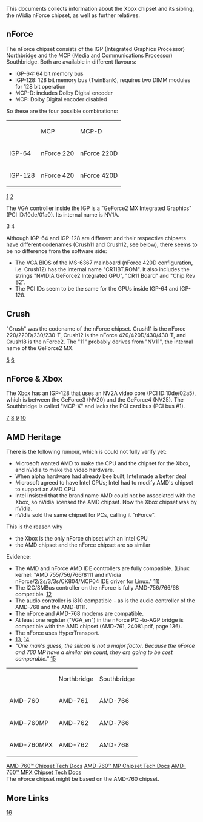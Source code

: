 {{retrieved|http://www.xbox-linux.org/wiki/NForce}}


This documents collects information about the Xbox chipset and its sibling, the nVidia nForce chipset, as well as further relatives.



== nForce ==

The nForce chipset consists of the IGP (Integrated Graphics Processor) Northbridge and the MCP (Media and Communications Processor) Southbridge. Both are available in different flavours:


* IGP-64: 64 bit memory bus
* IGP-128: 128 bit memory bus (TwinBank), requires two DIMM modules for 128 bit operation
* MCP-D: includes Dolby Digital encoder
* MCP: Dolby Digital encoder disabled

So these are the four possible combinations:


{| class="wikitable"
|-
| 
|  MCP
|  MCP-D
|-
|  IGP-64
|  nForce 220
|  nForce 220D
|-
|  IGP-128
|  nForce 420
|  nForce 420D
|}
[https://web.archive.org/web/20100617023830/http://www.theregister.co.uk/2001/05/31/nvidia_crush_chipset_named_nforce/]
[https://web.archive.org/web/20100617023830/http://www.theregister.co.uk/2001/06/01/nvidia_crush_is_called_nforce/]

The VGA controller inside the IGP is a "GeForce2 MX Integrated Graphics" (PCI ID:10de/01a0). Its internal name is NV1A.

[https://web.archive.org/web/20100617023830/http://pciids.sourceforge.net/iii/?i=10de]
[https://web.archive.org/web/20100617023830/http://www.nvitalia.com/articoli/editoriali/produzione_nvidia_2001.htm]

Although IGP-64 and IGP-128 are different and their respective chipsets have different codenames (Crush11 and Crush12, see below), there seems to be no difference from the software side:


* The VGA BIOS of the MS-6367 mainboard (nForce 420D configuration, i.e. Crush12) has the internal name "CR11BT.ROM". It also includes the strings "NVIDIA GeForce2 Integrated GPU", "CR11 Board" and "Chip Rev B2".
* The PCI IDs seem to be the same for the GPUs inside IGP-64 and IGP-128.

== Crush ==

"Crush" was the codename of the nForce chipset. Crush11 is the nForce 220/220D/230/230-T, Crush12 is the nForce 420/420D/430/430-T, and Crush18 is the nForce2. The "11" probably derives from "NV11", the internal name of the GeForce2 MX.

[https://web.archive.org/web/20100617023830/http://users.erols.com/chare/chipsets.htm]
[https://web.archive.org/web/20100617023830/http://www.theregister.co.uk/2000/11/17/nvidias_super_secret_crush_spec/]


== nForce &amp; Xbox ==

The Xbox has an IGP-128 that uses an NV2A video core (PCI ID:10de/02a5), which is between the GeForce3 (NV20) and the GeForce4 (NV25). The Southbridge is called "MCP-X" and lacks the PCI card bus (PCI bus #1).

[https://web.archive.org/web/20100617023830/http://www.digit-life.com/articles/nvidianforce/]
[https://web.archive.org/web/20100617023830/http://www.anandtech.com/showdoc.html?i=1484]
[https://web.archive.org/web/20100617023830/http://www.anandtech.com/cpuchipsets/showdoc.aspx?i=1535]
[https://web.archive.org/web/20100617023830/http://www.anandtech.com/systems/showdoc.aspx?i=1561&amp;p=3]


== AMD Heritage ==

There is the following rumour, which is could not fully verify yet:


* Microsoft wanted AMD to make the CPU and the chipset for the Xbox, and nVidia to make the video hardware.
* When alpha hardware had already bee built, Intel made a better deal
* Microsoft agreed to have Intel CPUs; Intel had to modify AMD's chipset to support an AMD CPU
* Intel insisted that the brand name AMD could not be associated with the Xbox, so nVidia licensed the AMD chipset. Now the Xbox chipset was by nVidia.
* nVidia sold the same chipset for PCs, calling it "nForce".

This is the reason why


* the Xbox is the only nForce chipset with an Intel CPU
* the AMD chipset and the nForce chipset are so similar

Evidence:


* The AMD and nForce AMD IDE controllers are fully compatible. (Linux kernel: "AMD 755/756/766/8111 and nVidia nForce/2/2s/3/3s/CK804/MCP04 IDE driver for Linux." [https://web.archive.org/web/20100617023830/http://lxr.linux.no/source/drivers/ide/pci/amd74xx.c])
* The I2C/SMBus controller on the nForce is fully AMD-756/766/68 compatible. [https://web.archive.org/web/20100617023830/http://lxr.linux.no/source/drivers/i2c/busses/i2c-amd756.c]
* The audio controller is i810 compatible - as is the audio controller of the AMD-768 and the AMD-8111.
* The nForce and AMD-768 modems are compatible.
* At least one register ("VGA_en") in the nForce PCI-to-AGP bridge is compatible with the AMD chipset (AMD-761, 24081.pdf, page 136).
* The nForce uses HyperTransport.
* [https://web.archive.org/web/20100617023830/http://www.uwsg.iu.edu/hypermail/linux/kernel/0307.3/0922.html], [https://web.archive.org/web/20100617023830/http://www.uwsg.iu.edu/hypermail/linux/kernel/0301.3/0305.html]
* ''"One man's guess, the silicon is not a major factor. Because the nForce and 760 MP have a similar pin count, they are going to be cost comparable."'' [https://web.archive.org/web/20100617023830/http://overclockers.com/articles446/]

{| class="wikitable"
|-
| 
|  Northbridge
|  Southbridge
|-
|  AMD-760
|  AMD-761
|  AMD-766
|-
|  AMD-760MP
|  AMD-762
|  AMD-766
|-
|  AMD-760MPX
|  AMD-762
|  AMD-768
|}
[https://web.archive.org/web/20100617023830/http://www.amd.com/us-en/Processors/TechnicalResources/0,,30_182_873_1133,00.html AMD-760™ Chipset Tech Docs]
[https://web.archive.org/web/20100617023830/http://www.amd.com/us-en/Processors/TechnicalResources/0,,30_182_739_1130,00.html AMD-760™ MP Chipset Tech Docs]
[https://web.archive.org/web/20100617023830/http://www.amd.com/us-en/Processors/TechnicalResources/0,,30_182_873_4296,00.html AMD-760™ MPX Chipset Tech Docs]
<br />
The nForce chipset might be based on the AMD-760 chipset.


== More Links ==

[https://web.archive.org/web/20100617023830/http://www.duxcw.com/digest/guides/mb_chip/nforce/print.htm]